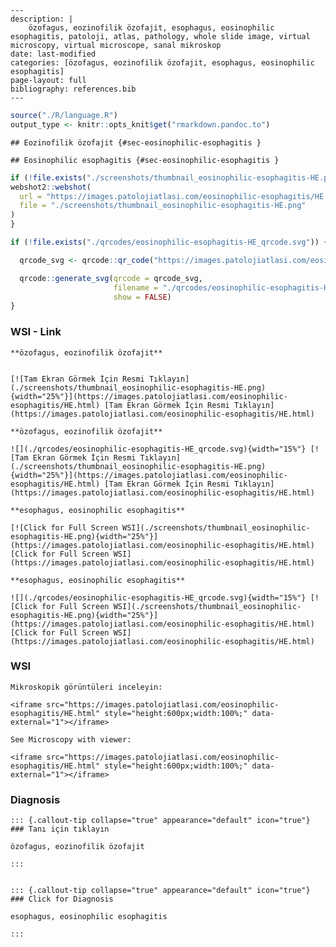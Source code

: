 

```comment
---
description: |
    özofagus, eozinofilik özofajit, esophagus, eosinophilic esophagitis, patoloji, atlas, pathology, whole slide image, virtual microscopy, virtual microscope, sanal mikroskop
date: last-modified
categories: [özofagus, eozinofilik özofajit, esophagus, eosinophilic esophagitis]
page-layout: full
bibliography: references.bib
---
```



```r
source("./R/language.R")
output_type <- knitr::opts_knit$get("rmarkdown.pandoc.to")
```


```asis
## Eozinofilik özofajit {#sec-eosinophilic-esophagitis }
```


```asis
## Eosinophilic esophagitis {#sec-eosinophilic-esophagitis }
```






```r
if (!file.exists("./screenshots/thumbnail_eosinophilic-esophagitis-HE.png")) {
webshot2::webshot(
  url = "https://images.patolojiatlasi.com/eosinophilic-esophagitis/HE.html",
  file = "./screenshots/thumbnail_eosinophilic-esophagitis-HE.png"
)
}
```



```r
if (!file.exists("./qrcodes/eosinophilic-esophagitis-HE_qrcode.svg")) {

  qrcode_svg <- qrcode::qr_code("https://images.patolojiatlasi.com/eosinophilic-esophagitis/HE.html")

  qrcode::generate_svg(qrcode = qrcode_svg,
                       filename = "./qrcodes/eosinophilic-esophagitis-HE_qrcode.svg",
                       show = FALSE)
}
```







::::: panel-tabset


### WSI - Link








:::: {.content-hidden when-format="pdf"}


```asis

**özofagus, eozinofilik özofajit**


[![Tam Ekran Görmek İçin Resmi Tıklayın](./screenshots/thumbnail_eosinophilic-esophagitis-HE.png){width="25%"}](https://images.patolojiatlasi.com/eosinophilic-esophagitis/HE.html) [Tam Ekran Görmek İçin Resmi Tıklayın](https://images.patolojiatlasi.com/eosinophilic-esophagitis/HE.html)

```

::::


:::: {.content-visible when-format="pdf"}

```asis

**özofagus, eozinofilik özofajit**

![](./qrcodes/eosinophilic-esophagitis-HE_qrcode.svg){width="15%"} [![Tam Ekran Görmek İçin Resmi Tıklayın](./screenshots/thumbnail_eosinophilic-esophagitis-HE.png){width="25%"}](https://images.patolojiatlasi.com/eosinophilic-esophagitis/HE.html) [Tam Ekran Görmek İçin Resmi Tıklayın](https://images.patolojiatlasi.com/eosinophilic-esophagitis/HE.html)

```



::::




:::: {.content-hidden when-format="pdf"}


```asis

**esophagus, eosinophilic esophagitis**

[![Click for Full Screen WSI](./screenshots/thumbnail_eosinophilic-esophagitis-HE.png){width="25%"}](https://images.patolojiatlasi.com/eosinophilic-esophagitis/HE.html) [Click for Full Screen WSI](https://images.patolojiatlasi.com/eosinophilic-esophagitis/HE.html)

```

::::


:::: {.content-visible when-format="pdf"}

```asis

**esophagus, eosinophilic esophagitis**

![](./qrcodes/eosinophilic-esophagitis-HE_qrcode.svg){width="15%"} [![Click for Full Screen WSI](./screenshots/thumbnail_eosinophilic-esophagitis-HE.png){width="25%"}](https://images.patolojiatlasi.com/eosinophilic-esophagitis/HE.html) [Click for Full Screen WSI](https://images.patolojiatlasi.com/eosinophilic-esophagitis/HE.html)

```


::::







### WSI








```asis
Mikroskopik görüntüleri inceleyin:

<iframe src="https://images.patolojiatlasi.com/eosinophilic-esophagitis/HE.html" style="height:600px;width:100%;" data-external="1"></iframe>

```





```asis

See Microscopy with viewer:

<iframe src="https://images.patolojiatlasi.com/eosinophilic-esophagitis/HE.html" style="height:600px;width:100%;" data-external="1"></iframe>

```





### Diagnosis


```asis


::: {.callout-tip collapse="true" appearance="default" icon="true"}
### Tanı için tıklayın

özofagus, eozinofilik özofajit

:::


```


```asis


::: {.callout-tip collapse="true" appearance="default" icon="true"}
### Click for Diagnosis

esophagus, eosinophilic esophagitis

:::

```









:::::















